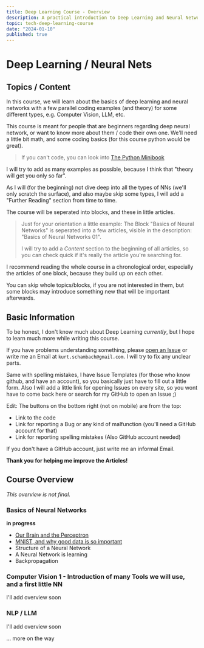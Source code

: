 ```yaml
---
title: Deep Learning Course - Overview
description: A practical introduction to Deep Learning and Neural Networks
topic: tech-deep-learning-course
date: "2024-01-10"
published: true
---
```


# Deep Learning / Neural Nets

## Topics / Content

In this course, we will learn about the basics of deep learning and neural networks with a few parallel coding examples (and theory) for some different types, e.g. Computer Vision, LLM, etc.

This course is meant for people that are beginners regarding deep neural network, 
or want to know more about them / code their own one.
We'll need a little bit math,
and some coding basics (for this course python would be great).

> If you can't code, you can look into [The Python Minibook](https://uhasker.github.io/the-python-minibook/)

I will try to add as many examples as possible, because I think that "theory will get you only so far".

As I will (for the beginning) not dive deep into all the types of NNs (we'll only scratch the surface), and also maybe skip some types,
I will add a "Further Reading" section from time to time.

The course will be seperated into blocks, and these in little articles.

> Just for your orientation a little example: 
> The Block "Basics of Neural Networks" is seperated into a few articles, 
> visible in the description: "Basics of Neural Networks 01".
>
> I will try to add a *Content* section to the beginning of all articles, 
> so you can check quick if it's really the article you're searching for.

I recommend reading the whole course in a chronological order, 
especially the articles of one block, because they build up on each other.

You can skip whole topics/blocks, if you are not interested in them, 
but some blocks may introduce something new that will be important afterwards.


## Basic Information

To be honest, I don't know much about Deep Learning *currently*, 
but I hope to learn much more while writing this course.

If you have problems understanding something, please
[open an Issue](https://github.com/kurtschambach/portfolio/issues/) 
or write me an Email at `kurt.schambach@gmail.com`.
I will try to fix any unclear parts.

Same with spelling mistakes, I have Issue Templates (for those who know github, and have an account), 
so you basically just have to fill out a little form.
Also I will add a little link for opening Issues on every site, 
so you wont have to come back here or search for my GitHub to open an Issue ;)

Edit: The buttons on the bottom right (not on mobile) are from the top:
- Link to the code
- Link for reporting a Bug or any kind of malfunction (you'll need a GitHub account for that)
- Link for reporting spelling mistakes (Also GitHub account needed)

If you don't have a GitHub account, just write me an informal Email.

**Thank you for helping me improve the Articles!**


## Course Overview

*This overview is not final.*

### Basics of Neural Networks

**in progress**

- [Our Brain and the Perceptron](/blog/neural-network-basics)
- [MNIST, and why good data is so important](/blog/mnist-basics)
- Structure of a Neural Network
- A Neural Network is learning
- Backpropagation


### Computer Vision 1 - Introduction of many Tools we will use, and a first little NN

I'll add overview soon

### NLP / LLM

I'll add overview soon


... more on the way

